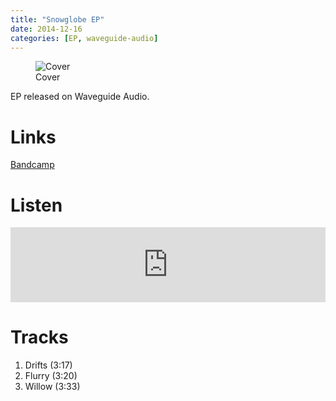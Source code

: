 ```yaml
---
title: "Snowglobe EP"
date: 2014-12-16
categories: [EP, waveguide-audio]
---
```


![Cover](cover.jpeg) 

EP released on Waveguide Audio.

# Links

[Bandcamp](https://waveguideaudio.bandcamp.com/album/snowglobe-ep){.btn .btn-primary role="button"} 

# Listen

<iframe style="border: 0; width: 100%; height: 120px;" src="https://bandcamp.com/EmbeddedPlayer/album=1681755025/size=large/bgcol=ffffff/linkcol=0687f5/tracklist=false/artwork=small/transparent=true/" seamless><a href="https://waveguideaudio.bandcamp.com/album/snowglobe-ep">Snowglobe EP by The OO-Ray</a></iframe>

# Tracks

1. Drifts (3:17)
2. Flurry (3:20)
3. Willow (3:33)